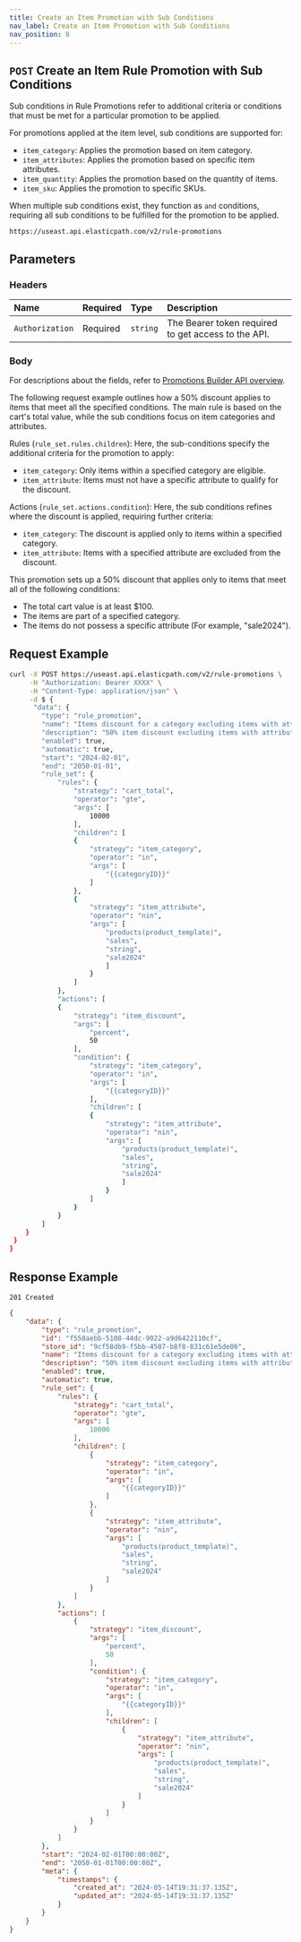 ```yaml
---
title: Create an Item Promotion with Sub Conditions
nav_label: Create an Item Promotion with Sub Conditions
nav_position: 8
---
```


## `POST` Create an Item Rule Promotion with Sub Conditions

Sub conditions in Rule Promotions refer to additional criteria or conditions that must be met for a particular promotion to be applied.

For promotions applied at the item level, sub conditions are supported for: 

- `item_category`: Applies the promotion based on item category.
- `item_attributes`: Applies the promotion based on specific item attributes.
- `item_quantity`:  Applies the promotion based on the quantity of items.
- `item_sku`: Applies the promotion to specific SKUs.

When multiple sub conditions exist, they function as `and` conditions, requiring all sub conditions to be fulfilled for the promotion to be applied.

```http
https://useast.api.elasticpath.com/v2/rule-promotions
```

## Parameters

### Headers

| Name            | Required | Type     | Description                          |
|:----------------|:---------|:---------|:-------------------------------------|
| `Authorization` | Required | `string` | The Bearer token required to get access to the API. |

### Body

For descriptions about the fields, refer to [Promotions Builder API overview](/docs/promotions-builder/promotions-builder-api/promotions-builder-api-overview).

The following request example outlines how a 50% discount applies to items that meet all the specified conditions. The main rule is based on the cart's total value, while the sub conditions focus on item categories and attributes. 

Rules (`rule_set.rules.children`): Here, the sub-conditions specify the additional criteria for the promotion to apply:
 - `item_category`: Only items within a specified category are eligible.
 - `item_attribute`: Items must not have a specific attribute to qualify for the discount.

Actions (`rule_set.actions.condition`): Here, the sub conditions refines where the discount is applied, requiring further criteria:
 - `item_category`: The discount is applied only to items within a specified category.
 - `item_attribute`: Items with a specified attribute are excluded from the discount.

This promotion sets up a 50% discount that applies only to items that meet all of the following conditions:

- The total cart value is at least $100.
- The items are part of a specified category.
- The items do not possess a specific attribute (For example, "sale2024").

## Request Example

```bash
curl -X POST https://useast.api.elasticpath.com/v2/rule-promotions \
     -H "Authorization: Bearer XXXX" \
     -H "Content-Type: application/json" \
     -d $ {
      "data": {
        "type": "rule_promotion",
        "name": "Items discount for a category excluding items with attribute",
        "description": "50% item discount excluding items with attribute when eligible items exceed $100",
        "enabled": true,
        "automatic": true,
        "start": "2024-02-01",
        "end": "2050-01-01",
        "rule_set": {
            "rules": {
                "strategy": "cart_total",
                "operator": "gte",
                "args": [
                    10000
                ],
                "children": [
                {
                    "strategy": "item_category",
                    "operator": "in",
                    "args": [
                        "{{categoryID}}"
                    ]
                },
                {
                    "strategy": "item_attribute",
                    "operator": "nin",
                    "args": [
                        "products(product_template)",
                        "sales",
                        "string",
                        "sale2024"
                        ]
                    }
                ]
            },
            "actions": [
            {
                "strategy": "item_discount",
                "args": [
                    "percent",
                    50
                ],
                "condition": {
                    "strategy": "item_category",
                    "operator": "in",
                    "args": [
                        "{{categoryID}}"
                    ],
                    "children": [
                    {
                        "strategy": "item_attribute",
                        "operator": "nin",
                        "args": [
                            "products(product_template)",
                            "sales",
                            "string",
                            "sale2024"
                            ]
                        }
                    ]
                }
            }
        ]
    }
 }
}
```

## Response Example

`201 Created`

```json
{
    "data": {
        "type": "rule_promotion",
        "id": "f558aebb-5108-44dc-9022-a9d6422110cf",
        "store_id": "9cf58db9-f5bb-4507-b8f8-831c61e5de06",
        "name": "Items discount for a category excluding items with attribute",
        "description": "50% item discount excluding items with attribute when eligible items exceed $100",
        "enabled": true,
        "automatic": true,
        "rule_set": {
            "rules": {
                "strategy": "cart_total",
                "operator": "gte",
                "args": [
                    10000
                ],
                "children": [
                    {
                        "strategy": "item_category",
                        "operator": "in",
                        "args": [
                            "{{categoryID}}"
                        ]
                    },
                    {
                        "strategy": "item_attribute",
                        "operator": "nin",
                        "args": [
                            "products(product_template)",
                            "sales",
                            "string",
                            "sale2024"
                        ]
                    }
                ]
            },
            "actions": [
                {
                    "strategy": "item_discount",
                    "args": [
                        "percent",
                        50
                    ],
                    "condition": {
                        "strategy": "item_category",
                        "operator": "in",
                        "args": [
                            "{{categoryID}}"
                        ],
                        "children": [
                            {
                                "strategy": "item_attribute",
                                "operator": "nin",
                                "args": [
                                    "products(product_template)",
                                    "sales",
                                    "string",
                                    "sale2024"
                                ]
                            }
                        ]
                    }
                }
            ]
        },
        "start": "2024-02-01T00:00:00Z",
        "end": "2050-01-01T00:00:00Z",
        "meta": {
            "timestamps": {
                "created_at": "2024-05-14T19:31:37.135Z",
                "updated_at": "2024-05-14T19:31:37.135Z"
            }
        }
    }
}
```